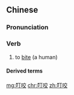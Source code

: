 ==Chinese==
{{zh-forms}}

===Pronunciation===
{{zh-pron
|m=dīngyǎo
|c=deng1 ngaau5
|cat=v
}}

===Verb===
{{zh-verb}}

# {{lb|zh|of an insect}} to [[bite]] (a human)

====Derived terms====
{{zh-der|蚊蟲叮咬}}

[[mg:叮咬]]
[[chr:叮咬]]
[[zh:叮咬]]